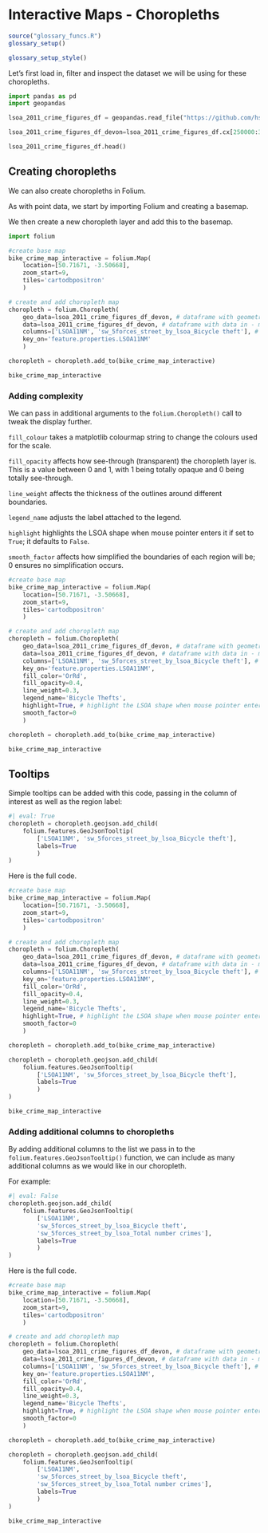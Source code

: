 # Interactive Maps - Choropleths

```r
source("glossary_funcs.R")
glossary_setup()
```

```r
glossary_setup_style()
```

Let's first load in, filter and inspect the dataset we will be using for these choropleths.

```python
import pandas as pd
import geopandas

lsoa_2011_crime_figures_df = geopandas.read_file("https://github.com/hsma-programme/h6_3b_advanced_qgis_mapping_python/raw/main/h6_3b_advanced_qgis_and_mapping_in_python/example_code/lsoa_2011_sw5forces_crime_figures.gpkg")

lsoa_2011_crime_figures_df_devon=lsoa_2011_crime_figures_df.cx[250000:350000, 0:150000]

lsoa_2011_crime_figures_df.head()
```

## Creating choropleths

We can also create choropleths in Folium.

As with point data, we start by importing Folium and creating a basemap.

We then create a new choropleth layer and add this to the basemap.

```python
import folium

#create base map
bike_crime_map_interactive = folium.Map(
    location=[50.71671, -3.50668],
    zoom_start=9,
    tiles='cartodbpositron'
    )

# create and add choropleth map
choropleth = folium.Choropleth(
    geo_data=lsoa_2011_crime_figures_df_devon, # dataframe with geometry in it
    data=lsoa_2011_crime_figures_df_devon, # dataframe with data in - may be the same dataframe or a different one
    columns=['LSOA11NM', 'sw_5forces_street_by_lsoa_Bicycle theft'], # [key (field for geometry), field to plot]
    key_on='feature.properties.LSOA11NM'
    )

choropleth = choropleth.add_to(bike_crime_map_interactive)

bike_crime_map_interactive
```

### Adding complexity

We can pass in additional arguments to the `folium.Choropleth()` call to tweak the display further.

`fill_colour` takes a matplotlib colourmap string to change the colours used for the scale.

`fill_opacity` affects how see-through (transparent) the choropleth layer is. This is a value between 0 and 1, with 1 being totally opaque and 0 being totally see-through.

`line_weight` affects the thickness of the outlines around different boundaries.

`legend_name` adjusts the label attached to the legend.

`highlight` highlights the LSOA shape when mouse pointer enters it if set to `True`; it defaults to `False`.

`smooth_factor` affects how simplified the boundaries of each region will be; 0 ensures no simplification occurs.

```python
#create base map
bike_crime_map_interactive = folium.Map(
    location=[50.71671, -3.50668],
    zoom_start=9,
    tiles='cartodbpositron'
    )

# create and add choropleth map
choropleth = folium.Choropleth(
    geo_data=lsoa_2011_crime_figures_df_devon, # dataframe with geometry in it
    data=lsoa_2011_crime_figures_df_devon, # dataframe with data in - may be the same dataframe or a different one
    columns=['LSOA11NM', 'sw_5forces_street_by_lsoa_Bicycle theft'], # [key (field for geometry), field to plot]
    key_on='feature.properties.LSOA11NM',
    fill_color='OrRd',
    fill_opacity=0.4,
    line_weight=0.3,
    legend_name='Bicycle Thefts',
    highlight=True, # highlight the LSOA shape when mouse pointer enters it
    smooth_factor=0
    )

choropleth = choropleth.add_to(bike_crime_map_interactive)

bike_crime_map_interactive
```

## Tooltips

Simple tooltips can be added with this code, passing in the column of interest as well as the region label:

```python
#| eval: True
choropleth = choropleth.geojson.add_child(
    folium.features.GeoJsonTooltip(
        ['LSOA11NM', 'sw_5forces_street_by_lsoa_Bicycle theft'],
        labels=True
        )
)
```

Here is the full code.

```python
#create base map
bike_crime_map_interactive = folium.Map(
    location=[50.71671, -3.50668],
    zoom_start=9,
    tiles='cartodbpositron'
    )

# create and add choropleth map
choropleth = folium.Choropleth(
    geo_data=lsoa_2011_crime_figures_df_devon, # dataframe with geometry in it
    data=lsoa_2011_crime_figures_df_devon, # dataframe with data in - may be the same dataframe or a different one
    columns=['LSOA11NM', 'sw_5forces_street_by_lsoa_Bicycle theft'], # [key (field for geometry), field to plot]
    key_on='feature.properties.LSOA11NM',
    fill_color='OrRd',
    fill_opacity=0.4,
    line_weight=0.3,
    legend_name='Bicycle Thefts',
    highlight=True, # highlight the LSOA shape when mouse pointer enters it
    smooth_factor=0
    )

choropleth = choropleth.add_to(bike_crime_map_interactive)

choropleth = choropleth.geojson.add_child(
    folium.features.GeoJsonTooltip(
        ['LSOA11NM', 'sw_5forces_street_by_lsoa_Bicycle theft'],
        labels=True
        )
)

bike_crime_map_interactive

```

### Adding additional columns to choropleths

By adding additional columns to the list we pass in to the `folium.features.GeoJsonTooltip()` function, we can include as many additional columns as we would like in our choropleth.

For example:

```python
#| eval: False
choropleth.geojson.add_child(
    folium.features.GeoJsonTooltip(
        ['LSOA11NM',
        'sw_5forces_street_by_lsoa_Bicycle theft',
        'sw_5forces_street_by_lsoa_Total number crimes'],
        labels=True
        )
)
```

Here is the full code.

```python
#create base map
bike_crime_map_interactive = folium.Map(
    location=[50.71671, -3.50668],
    zoom_start=9,
    tiles='cartodbpositron'
    )

# create and add choropleth map
choropleth = folium.Choropleth(
    geo_data=lsoa_2011_crime_figures_df_devon, # dataframe with geometry in it
    data=lsoa_2011_crime_figures_df_devon, # dataframe with data in - may be the same dataframe or a different one
    columns=['LSOA11NM', 'sw_5forces_street_by_lsoa_Bicycle theft'], # [key (field for geometry), field to plot]
    key_on='feature.properties.LSOA11NM',
    fill_color='OrRd',
    fill_opacity=0.4,
    line_weight=0.3,
    legend_name='Bicycle Thefts',
    highlight=True, # highlight the LSOA shape when mouse pointer enters it
    smooth_factor=0
    )

choropleth = choropleth.add_to(bike_crime_map_interactive)

choropleth = choropleth.geojson.add_child(
    folium.features.GeoJsonTooltip(
        ['LSOA11NM',
        'sw_5forces_street_by_lsoa_Bicycle theft',
        'sw_5forces_street_by_lsoa_Total number crimes'],
        labels=True
        )
)

bike_crime_map_interactive

```
